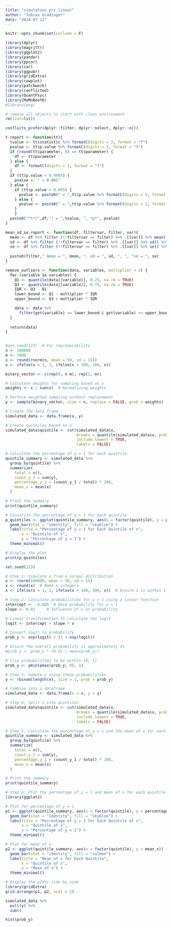 ```yaml
---
title: "simulation_prs_linear"
author: "Tobias Gradinger"
date: "2024-07-22"
---
```


```r
knitr::opts_chunk$set(include = F)
```

```r
library(dplyr)
library(magrittr)
library(ggplot2)
library(pander)
library(ppcor)
library(car)
library(ggpubr)
library(gridExtra)
library(cowplot)
library(patchwork)
library(conflicted)
library(QuantPsyc)
library(MeMoBootR)
#library(png)
```

```r
# remove all objects to start with clean environment
rm(list=ls())
```

```r
conflicts_prefer(dplyr::filter, dplyr::select, dplyr::n())
```

```r
t.report <- function(tt){
  tvalue <- tt$statistic %>% formatC(digits = 2, format = "f")
  pvalue <- tt$p.value %>% formatC(digits = 2, format = "f")
  if (round(tt$parameter, 0) == tt$parameter) {
    df <- tt$parameter
  } else {
    df <- formatC(digits = 2, format = "f")
  }
  if (tt$p.value < 0.0005) {
    pvalue <- " < 0.001" 
  } else { 
    if (tt$p.value < 0.005) {
      pvalue <- paste0(" = ",tt$p.value %>% formatC(digits = 3, format = "f"))
    } else {
      pvalue <- paste0(" = ",tt$p.value %>% formatC(digits = 2, format = "f"))
    }
    } 
  paste0("*t*(",df,") = ",tvalue, ", *p*", pvalue)
}

mean_sd_se.report <- function(df, filtervar, filter, var){
  mean <- df %>% filter (!!filtervar == filter) %>% .[[var]] %>% mean() %>% round(2)
  sd <- df %>% filter (!!filtervar == filter) %>% .[[var]] %>% sd() %>% round(2)
  se <- df %>% filter (!!filtervar == filter) %>% .[[var]] %>% se() %>% round(2)
  
  paste0(filter," mean = ", mean, ", sd = ", sd, ", ", "se = ", se)
}

remove_outliers <- function(data, variables, multiplier = 2) {
  for (variable in variables) {
    Q1 <- quantile(data[[variable]], 0.25, na.rm = TRUE)
    Q3 <- quantile(data[[variable]], 0.75, na.rm = TRUE)
    IQR <- Q3 - Q1
    lower_bound <- Q1 - multiplier * IQR
    upper_bound <- Q3 + multiplier * IQR

    data <- data %>%
      filter(get(variable) >= lower_bound & get(variable) <= upper_bound)
  }
  
  return(data)
}
```

```r
```


```r
#set.seed(123)  # For reproducibility
n <- 100000
m <- 1000
x <- round(rnorm(n, mean = 50, sd = 15))
x <- ifelse(x < 1, 1, ifelse(x > 100, 100, x)) 

binary_vector <- c(rep(0, n-m), rep(1, m))

# Calculate weights for sampling based on x
weights <- x / sum(x)  # Normalizing weights

# Perform weighted sampling without replacement
y <- sample(binary_vector, size = n, replace = FALSE, prob = weights)

# Create the data frame
simulated_data <- data.frame(x, y)
```

```r
# Create quintiles based on x
simulated_data$quintile <- cut(simulated_data$x, 
                               breaks = quantile(simulated_data$x, probs = seq(0, 1, by = 0.2)), 
                               include.lowest = TRUE, 
                               labels = FALSE)

# Calculate the percentage of y = 1 for each quintile
quintile_summary <- simulated_data %>%
  group_by(quintile) %>%
  summarize(
    total = n(),
    count_y_1 = sum(y),
    percentage_y_1 = (count_y_1 / total) * 100,
    mean_x = mean(x)
  )

# Print the summary
print(quintile_summary)

# Visualize the percentage of y = 1 for each quintile
p_quintiles <- ggplot(quintile_summary, aes(x = factor(quintile), y = percentage_y_1)) +
  geom_bar(stat = "identity", fill = "skyblue") +
  labs(title = "Percentage of y = 1 for Each Quintile of x",
       x = "Quintile of x",
       y = "Percentage of y = 1") +
  theme_minimal()

# Display the plot
print(p_quintiles)

```


```r
set.seed(123)

# Step 1: Simulate x from a normal distribution
x <- rnorm(100000, mean = 50, sd = 15)
x <- round(x)  # Make x integers
x <- ifelse(x < 1, 1, ifelse(x > 100, 100, x))  # Ensure x is within 1 to 100

# Step 2: Calculate probabilities for y = 1 using a linear function
intercept <- -4.605  # Base probability for y = 1
slope <- 0.01     # Influence of x on probability

# Linear transformation to calculate the logit
logit <- intercept + slope * x

# Convert logit to probability
prob_y <- exp(logit) / (1 + exp(logit))

# Ensure the overall probability is approximately 1%
#prob_y <- prob_y * (0.01 / mean(prob_y))

# Clip probabilities to be within [0, 1]
prob_y <- pmin(pmax(prob_y, 0), 1)

# Step 3: Sample y using these probabilities
y <- rbinom(length(x), size = 1, prob = prob_y)

# Combine into a dataframe
simulated_data <- data.frame(x = x, y = y)

# Step 4: Split x into quintiles
simulated_data$quintile <- cut(simulated_data$x, 
                               breaks = quantile(simulated_data$x, probs = seq(0, 1, by = 0.2)), 
                               include.lowest = TRUE, 
                               labels = FALSE)

# Step 5: Calculate the percentage of y = 1 and the mean of x for each quintile
quintile_summary <- simulated_data %>%
  group_by(quintile) %>%
  summarize(
    total = n(),
    count_y_1 = sum(y),
    percentage_y_1 = (count_y_1 / total) * 100,
    mean_x = mean(x)
  )

# Print the summary
print(quintile_summary)

# Step 6: Plot the percentage of y = 1 and mean of x for each quintile
library(ggplot2)

# Plot for percentage of y = 1
p1 <- ggplot(quintile_summary, aes(x = factor(quintile), y = percentage_y_1)) +
  geom_bar(stat = "identity", fill = "skyblue") +
  labs(title = "Percentage of y = 1 for Each Quintile of x",
       x = "Quintile of x",
       y = "Percentage of y = 1") +
  theme_minimal()

# Plot for mean of x
p2 <- ggplot(quintile_summary, aes(x = factor(quintile), y = mean_x)) +
  geom_bar(stat = "identity", fill = "salmon") +
  labs(title = "Mean of x for Each Quintile",
       x = "Quintile of x",
       y = "Mean of x") +
  theme_minimal()

# Display the plots side by side
library(gridExtra)
grid.arrange(p1, p2, ncol = 2)
```

```r
simulated_data %>% 
  pull(y) %>% 
  sum()

hist(prob_y)
```

